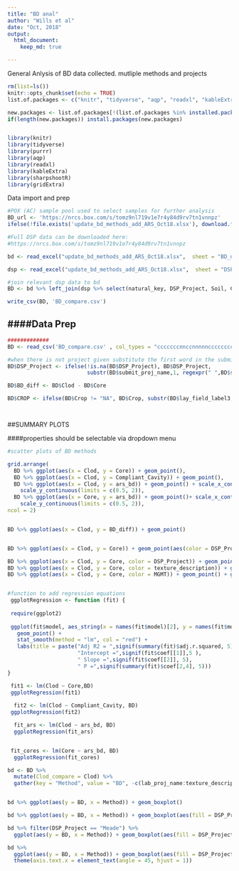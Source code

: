 ---
title: "BD anal"
author: "Wills et al"
date: "Oct, 2018"
output:
  html_document: 
    keep_md: true

---

General Anlysis of BD data collected.
mutliple methods and projects

```{r setup, include=FALSE}
rm(list=ls())
knitr::opts_chunk$set(echo = TRUE)
list.of.packages <- c("knitr", "tidyverse", "aqp", "readxl", "kableExtra", "purrr", "sharpshootR", "gridExtra")

new.packages <- list.of.packages[!(list.of.packages %in% installed.packages()[,"Package"])]
if(length(new.packages)) install.packages(new.packages)


library(knitr)
library(tidyverse)
library(purrr)
library(aqp)
library(readxl)
library(kableExtra)
library(sharpshootR)
library(gridExtra)

```

Data import and prep

```{r data, echo = F, message=F, warning=F, error = F}


#POX (AC) sample pool used to select samples for further analysis
BD_url <- 'https://nrcs.box.com/s/tomz9nl719v1e7r4y84d9rv7tn1vnnpz'
ifelse(!file.exists('update_bd_methods_add_ARS_Oct18.xlsx'), download.file(BD_url, destfile = paste0('update_bd_methods_add_ARS_Oct18.xlsx')), "File downloaded from https://nrcs.box.com/s/tomz9nl719v1e7r4y84d9rv7tn1vnnpz")

#Full DSP data can be downloaded here:
#https://nrcs.box.com/s/tomz9nl719v1e7r4y84d9rv7tn1vnnpz

bd <- read_excel("update_bd_methods_add_ARS_Oct18.xlsx",  sheet = "BD_data")

dsp <- read_excel("update_bd_methods_add_ARS_Oct18.xlsx",  sheet = "DSP_Pedon IDs")

#join relevant dsp data to bd
BD <- bd %>% left_join(dsp %>% select(natural_key, DSP_Project, Soil, Comparison, MGMT, DSP_Plot_ID, DSP_Pedon_ID, Crop, Agron_Feature), by = "natural_key")

write_csv(BD, 'BD_compare.csv')


```





####Data Prep
------------------
```{r prep, message=F, warning=F, error = F}
#############
BD <- read_csv('BD_compare.csv' , col_types = "cccccccnnccnnnnncccccccc")

#when there is not project given substitute the first word in the submit project name (extract from 1 to the first blank)
BD$DSP_Project <- ifelse(!is.na(BD$DSP_Project), BD$DSP_Project, 
                         substr(BD$submit_proj_name,1, regexpr(" ",BD$submit_proj_name)-1))

BD$BD_diff <- BD$Clod - BD$Core

BD$CROP <- ifelse(BD$Crop != "NA", BD$Crop, substr(BD$lay_field_label3, 1,4))




```


##SUMMARY PLOTS

####properties should be selectable via dropdown menu
```{r lm, message=F, warning=F, error = F}

#scatter plots of BD methods

grid.arrange( 
  BD %>% ggplot(aes(x = Clod, y = Core)) + geom_point(),
  BD %>% ggplot(aes(x = Clod, y = Compliant_Cavity)) + geom_point(),
  BD %>% ggplot(aes(x = Clod, y = ars_bd)) + geom_point() + scale_x_continuous(limits = c(0.5,2)) +
    scale_y_continuous(limits = c(0.5, 2)),
  BD %>% ggplot(aes(x = Core, y = ars_bd)) + geom_point()+ scale_x_continuous(limits = c(0.5,2)) +
    scale_y_continuous(limits = c(0.5, 2)),
ncol = 2)


BD %>% ggplot(aes(x = Clod, y = BD_diff)) + geom_point()


BD %>% ggplot(aes(x = Clod, y = Core)) + geom_point(aes(color = DSP_Project))

BD %>% ggplot(aes(x = Clod, y = Core, color = DSP_Project)) + geom_point() + geom_smooth(method = "lm")
BD %>% ggplot(aes(x = Clod, y = Core, color = texture_description)) + geom_point() + geom_smooth(method = "lm")
BD %>% ggplot(aes(x = Clod, y = Core, color = MGMT)) + geom_point() + geom_smooth(method = "lm")


#function to add regression equations
 ggplotRegression <- function (fit) {
 
 require(ggplot2)
 
 ggplot(fit$model, aes_string(x = names(fit$model)[2], y = names(fit$model)[1])) + 
   geom_point() +
   stat_smooth(method = "lm", col = "red") +
   labs(title = paste("Adj R2 = ",signif(summary(fit)$adj.r.squared, 5),
                      "Intercept =",signif(fit$coef[[1]],5 ),
                      " Slope =",signif(fit$coef[[2]], 5),
                      " P =",signif(summary(fit)$coef[2,4], 5)))
}

 fit1 <- lm(Clod ~ Core,BD)
 ggplotRegression(fit1)
 
  fit2 <- lm(Clod ~ Compliant_Cavity, BD)
 ggplotRegression(fit2)

  fit_ars <- lm(Clod ~ ars_bd, BD)
  ggplotRegression(fit_ars) 


 fit_cores <- lm(Core ~ ars_bd, BD)
  ggplotRegression(fit_cores) 


```


```{r box, message=F, warning=F, error = F}

bd <- BD %>% 
  mutate(Clod_compare = Clod) %>%
  gather(key = "Method", value = "BD", -c(lab_proj_name:texture_description, DSP_Project:Clod_compare))


bd %>% ggplot(aes(y = BD, x = Method)) + geom_boxplot()

bd %>% ggplot(aes(y = BD, x = Method)) + geom_boxplot(aes(fill = DSP_Project))

bd %>% filter(DSP_Project == "Meade") %>%
  ggplot(aes(y = BD, x = Method)) + geom_boxplot(aes(fill = DSP_Project))

bd %>%
  ggplot(aes(y = BD, x = Method)) + geom_boxplot(aes(fill = DSP_Project)) + facet_wrap(~DSP_Project) +
  theme(axis.text.x = element_text(angle = 45, hjust = 1))


```